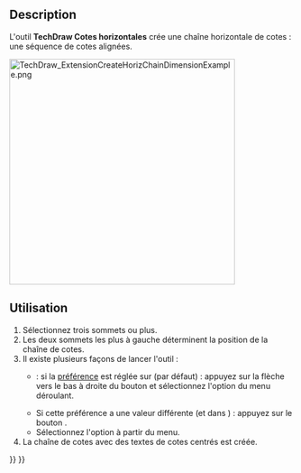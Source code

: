 <languages/>

{{Docnav/fr
|[[TechDraw_VerticalExtentDimension/fr|Cote étendue verticale]]
|[[TechDraw_ExtensionCreateVertChainDimension/fr|Cotes verticales]]
|[[TechDraw_Workbench/fr|Atelier TechDraw]]
|IconL=TechDraw_VerticalExtentDimension.svg
|IconR=TechDraw_ExtensionCreateVertChainDimension.svg
|IconC=Workbench_TechDraw.svg
}}

{{GuiCommand/fr
|Name=TechDraw ExtensionCreateHorizChainDimension
|Name/fr=TechDraw Cotes horizontales
|MenuLocation=TechDraw → Extensions : cotes → Cotes horizontales
|Workbenches=[[TechDraw_Workbench/fr|TechDraw]]
|Shortcut=
|Version=0.20
|SeeAlso=[[TechDraw_ExtensionCreateVertChainDimension/fr|TechDraw Cotes verticales]], [[TechDraw_ExtensionCreateObliqueChainDimension/fr|TechDraw Cotes inclinées]]
}}

==Description==

L'outil '''TechDraw Cotes horizontales''' crée une chaîne horizontale de cotes : une séquence de cotes alignées.

[[Image:TechDraw_ExtensionCreateHorizChainDimensionExample.png|400px]]
{{Caption|A droite, les cotes créées}}

<span id="Usage"></span>
==Utilisation==

# Sélectionnez trois sommets ou plus.
# Les deux sommets les plus à gauche déterminent la position de la chaîne de cotes.
# Il existe plusieurs façons de lancer l'outil :
#* {{Version/fr|1.0}} : si la [[TechDraw_Preferences/fr#Cotes|préférence]] {{MenuCommand|Outils de cotation}} est réglée sur {{Value|Outil unique}} (par défaut) : appuyez sur la flèche vers le bas à droite du bouton {{Button|[[Image:TechDraw_Dimension.svg||x16px]][[Image:Toolbar_flyout_arrow.svg|x16px]]}} et sélectionnez l'option {{MenuCommand|[[Image:TechDraw_ExtensionCreateHorizChainDimension.svg|16px]] Cotes horizontales}} du menu déroulant.
#* Si cette préférence a une valeur différente (et dans {{VersionMinus/fr|0.21}}) : appuyez sur le bouton {{Button|[[Image:TechDraw_ExtensionCreateHorizChainDimension.svg|16px]] [[TechDraw_ExtensionCreateHorizChainDimension/fr|Cotes horizontales]]}}.
#* Sélectionnez l'option {{MenuCommand|TechDraw → Extensions : cotes → [[Image:TechDraw_ExtensionCreateHorizChainDimension.svg|16px]] Cotes horizontales}} à partir du menu.
# La chaîne de cotes avec des textes de cotes centrés est créée.


{{Docnav/fr
|[[TechDraw_VerticalExtentDimension/fr|Cote étendue verticale]]
|[[TechDraw_ExtensionCreateVertChainDimension/fr|Cotes verticales]]
|[[TechDraw_Workbench/fr|Atelier TechDraw]]
|IconL=TechDraw_VerticalExtentDimension.svg
|IconR=TechDraw_ExtensionCreateVertChainDimension.svg
|IconC=Workbench_TechDraw.svg
}}

{{TechDraw_Tools_navi{{#translation:}}}}
{{Userdocnavi{{#translation:}}}}